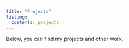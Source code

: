 ```yaml
---
title: "Projects"
listing:
  contents: projects
---
```


Below, you can find my projects and other work.